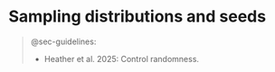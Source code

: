 # Sampling distributions and seeds {#sec-distributions}

> @sec-guidelines:
>
> * Heather et al. 2025: Control randomness.